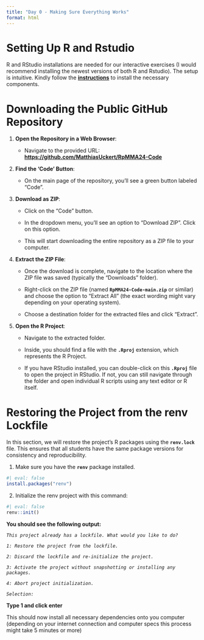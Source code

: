 ```yaml
---
title: "Day 0 - Making Sure Everything Works"
format: html
---
```


# Setting Up R and Rstudio

R and RStudio installations are needed for our interactive exercises (I would recommend installing the newest versions of both R and Rstudio). The setup is intuitive. Kindly follow the [**instructions**](https://rstudio-education.github.io/hopr/starting.html) to install the necessary components.

# Downloading the Public GitHub Repository

1.  **Open the Repository in a Web Browser**:

    -   Navigate to the provided URL: [**https://github.com/MatthiasUckert/RpMMA24-Code**](https://github.com/MatthiasUckert/RpMMA24-Code)

2.  **Find the 'Code' Button**:

    -   On the main page of the repository, you'll see a green button labeled "Code".

3.  **Download as ZIP**:

    -   Click on the "Code" button.

    -   In the dropdown menu, you'll see an option to "Download ZIP". Click on this option.

    -   This will start downloading the entire repository as a ZIP file to your computer.

4.  **Extract the ZIP File**:

    -   Once the download is complete, navigate to the location where the ZIP file was saved (typically the "Downloads" folder).

    -   Right-click on the ZIP file (named **`RpMMA24-Code-main.zip`** or similar) and choose the option to "Extract All" (the exact wording might vary depending on your operating system).

    -   Choose a destination folder for the extracted files and click "Extract".

5.  **Open the R Project**:

    -   Navigate to the extracted folder.

    -   Inside, you should find a file with the **`.Rproj`** extension, which represents the R Project.

    -   If you have RStudio installed, you can double-click on this **`.Rproj`** file to open the project in RStudio. If not, you can still navigate through the folder and open individual R scripts using any text editor or R itself.

# Restoring the Project from the renv Lockfile

In this section, we will restore the project's R packages using the **`renv.lock`** file. This ensures that all students have the same package versions for consistency and reproducibility.

1.  Make sure you have the **`renv`** package installed.

```r
#| eval: false
install.packages("renv")
```

2.  Initialize the renv project with this command:

```r
#| eval: false
renv::init()
```

**You should see the following output:**

*`This project already has a lockfile. What would you like to do?`*

*`1: Restore the project from the lockfile.`*

*`2: Discard the lockfile and re-initialize the project.`*

*`3: Activate the project without snapshotting or installing any packages.`*

*`4: Abort project initialization.`*

*`Selection:`*

**Type 1 and click enter**

This should now install all necessary dependencies onto you computer (depending on your internet connection and computer specs this process might take 5 minutes or more)
